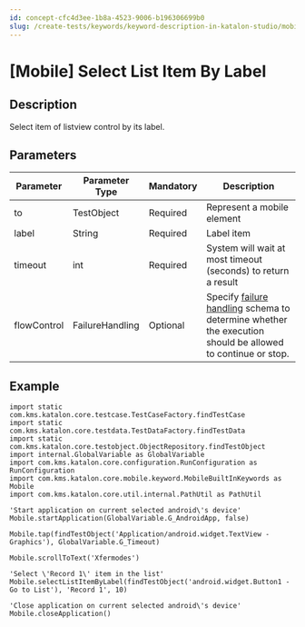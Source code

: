 ```yaml
---
id: concept-cfc4d3ee-1b8a-4523-9006-b196306699b0
slug: /create-tests/keywords/keyword-description-in-katalon-studio/mobile-keywords/mobile-select-list-item-by-label
---
```


# \[Mobile\] Select List Item By Label

## Description

Select item of listview control by its label.

## Parameters

<table><tr><th>Parameter</th><th>Parameter Type</th><th>Mandatory</th><th>Description</th></tr><tbody><tr><td>to</td><td>TestObject</td><td>Required</td><td>Represent a mobile element</td></tr><tr><td>label</td><td>String</td><td>Required</td><td>Label item</td></tr><tr><td>timeout</td><td>int</td><td>Required</td><td>System will wait at most timeout (seconds) to return a result</td></tr><tr><td>flowControl</td><td>FailureHandling</td><td>Optional</td><td>Specify <a href="/maintain/configure-failure-handling-settings-in-katalon-studio" >failure handling</a> schema to determine whether the execution should be allowed to continue or stop.</td></tr></tbody></table>

## Example

```
import static com.kms.katalon.core.testcase.TestCaseFactory.findTestCase
import static com.kms.katalon.core.testdata.TestDataFactory.findTestData
import static com.kms.katalon.core.testobject.ObjectRepository.findTestObject
import internal.GlobalVariable as GlobalVariable
import com.kms.katalon.core.configuration.RunConfiguration as RunConfiguration
import com.kms.katalon.core.mobile.keyword.MobileBuiltInKeywords as Mobile
import com.kms.katalon.core.util.internal.PathUtil as PathUtil

'Start application on current selected android\'s device'
Mobile.startApplication(GlobalVariable.G_AndroidApp, false)

Mobile.tap(findTestObject('Application/android.widget.TextView - Graphics'), GlobalVariable.G_Timeout)

Mobile.scrollToText('Xfermodes')

'Select \'Record 1\' item in the list'
Mobile.selectListItemByLabel(findTestObject('android.widget.Button1 - Go to List'), 'Record 1', 10)

'Close application on current selected android\'s device'
Mobile.closeApplication()

```